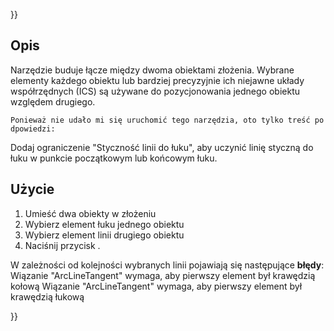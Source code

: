 {{UnfinishedDocu{{#translation:}}}}
<languages/>

{{Docnav/pl
|[[Assembly3_ConstraintLineVertical/pl|Wiązanie linia pionowo]]
|[[Assembly3_ConstraintSketchPlane/pl|Wiązanie płaszczyzna szkicu]]
|[[Assembly3_Workbench/pl|środowisko pracy Assembly3]]
|IconL=Assembly_ConstraintLineVertical.svg
|IconR=Assembly_ConstraintSketchPlane.svg
|IconC=Assembly3_workbench_icon.svg
}}

{{GuiCommand/pl
|Name=Assembly3 ConstraintArcLineTangent
|Name/pl=Assembly3: Wiązanie stycznie do linii łuku
|Icon=Assembly_ConstraintArcLineTangent.svg
|Workbenches=[[Assembly3_Workbench/pl|Assembly3]]
}}

<span id="Description"></span>
==Opis==

Narzędzie {{Button|[[Image:Assembly_ConstraintArcLineTangent.svg|16px]] [[Assembly3_ConstraintArcLineTangent/pl|Wiązanie stycznie do linii łuku]]}} buduje łącze między dwoma obiektami złożenia. Wybrane elementy każdego obiektu lub bardziej precyzyjnie ich niejawne układy współrzędnych (ICS) są używane do pozycjonowania jednego obiektu względem drugiego.

 Ponieważ nie udało mi się uruchomić tego narzędzia, oto tylko treść podpowiedzi:
Dodaj ograniczenie "Styczność linii do łuku", aby uczynić linię styczną do łuku w punkcie początkowym lub końcowym łuku.

<span id="Usage"></span>
==Użycie==

# Umieść dwa obiekty w złożeniu
# Wybierz element łuku jednego obiektu
# Wybierz element linii drugiego obiektu
# Naciśnij przycisk {{Button|[[Image:Assembly_ConstraintArcLineTangent.svg|16px]] [[Assembly3_ConstraintArcLineTangent/pl|Wiązanie stycznie do linii łuku]]}}.


W zależności od kolejności wybranych linii pojawiają się następujące '''błędy''':
Wiązanie "ArcLineTangent" wymaga, aby pierwszy element był krawędzią kołową
Wiązanie "ArcLineTangent" wymaga, aby pierwszy element był krawędzią łukową


{{Docnav/pl
|[[Assembly3_ConstraintLineVertical/pl|Wiązanie linia pionowo]]
|[[Assembly3_ConstraintSketchPlane/pl|Wiązanie płaszczyzna szkicu]]
|[[Assembly3_Workbench/pl|środowisko pracy Assembly3]]
|IconL=Assembly_ConstraintLineVertical.svg
|IconR=Assembly_ConstraintSketchPlane.svg
|IconC=Assembly3_workbench_icon.svg
}}

{{Userdocnavi{{#translation:}}}}